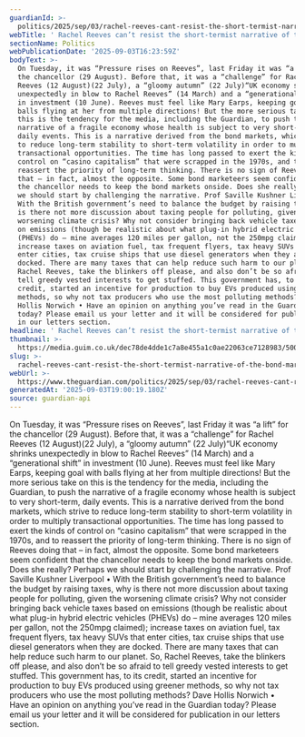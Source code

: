 ```yaml
---
guardianId: >-
  politics/2025/sep/03/rachel-reeves-cant-resist-the-short-termist-narrative-of-the-bond-markets
webTitle: ' Rachel Reeves can’t resist the short-termist narrative of the bond markets | Letters'
sectionName: Politics
webPublicationDate: '2025-09-03T16:23:59Z'
bodyText: >-
  On Tuesday, it was “Pressure rises on Reeves”, last Friday it was “a lift” for
  the chancellor (29 August). Before that, it was a “challenge” for Rachel
  Reeves (12 August)(22 July), a “gloomy autumn” (22 July)“UK economy shrinks
  unexpectedly in blow to Rachel Reeves” (14 March) and a “generational shift”
  in investment (10 June). Reeves must feel like Mary Earps, keeping goal with
  balls flying at her from multiple directions! But the more serious take on
  this is the tendency for the media, including the Guardian, to push the
  narrative of a fragile economy whose health is subject to very short-term,
  daily events. This is a narrative derived from the bond markets, which strive
  to reduce long-term stability to short-term volatility in order to multiply
  transactional opportunities. The time has long passed to exert the kinds of
  control on “casino capitalism” that were scrapped in the 1970s, and to
  reassert the priority of long-term thinking. There is no sign of Reeves doing
  that – in fact, almost the opposite. Some bond marketeers seem confident that
  the chancellor needs to keep the bond markets onside. Does she really? Perhaps
  we should start by challenging the narrative. Prof Saville Kushner Liverpool •
  With the British government’s need to balance the budget by raising taxes, why
  is there not more discussion about taxing people for polluting, given the
  worsening climate crisis? Why not consider bringing back vehicle taxes based
  on emissions (though be realistic about what plug-in hybrid electric vehicles
  (PHEVs) do – mine averages 120 miles per gallon, not the 250mpg claimed);
  increase taxes on aviation fuel, tax frequent flyers, tax heavy SUVs that
  enter cities, tax cruise ships that use diesel generators when they are
  docked. There are many taxes that can help reduce such harm to our planet. So,
  Rachel Reeves, take the blinkers off please, and also don’t be so afraid to
  tell greedy vested interests to get stuffed. This government has, to its
  credit, started an incentive for production to buy EVs produced using greener
  methods, so why not tax producers who use the most polluting methods? Dave
  Hollis Norwich • Have an opinion on anything you’ve read in the Guardian
  today? Please email us your letter and it will be considered for publication
  in our letters section.
headline: ' Rachel Reeves can’t resist the short-termist narrative of the bond markets'
thumbnail: >-
  https://media.guim.co.uk/dec78de4dde1c7a8e455a1c0ae22063ce7128983/500_0_4559_3646/500.jpg
slug: >-
  rachel-reeves-cant-resist-the-short-termist-narrative-of-the-bond-markets-or-letters
webUrl: >-
  https://www.theguardian.com/politics/2025/sep/03/rachel-reeves-cant-resist-the-short-termist-narrative-of-the-bond-markets
generatedAt: '2025-09-03T19:00:19.180Z'
source: guardian-api
---
```

On Tuesday, it was “Pressure rises on Reeves”, last Friday it was “a lift” for the chancellor (29 August). Before that, it was a “challenge” for Rachel Reeves (12 August)(22 July), a “gloomy autumn” (22 July)“UK economy shrinks unexpectedly in blow to Rachel Reeves” (14 March) and a “generational shift” in investment (10 June). Reeves must feel like Mary Earps, keeping goal with balls flying at her from multiple directions! But the more serious take on this is the tendency for the media, including the Guardian, to push the narrative of a fragile economy whose health is subject to very short-term, daily events. This is a narrative derived from the bond markets, which strive to reduce long-term stability to short-term volatility in order to multiply transactional opportunities. The time has long passed to exert the kinds of control on “casino capitalism” that were scrapped in the 1970s, and to reassert the priority of long-term thinking. There is no sign of Reeves doing that – in fact, almost the opposite. Some bond marketeers seem confident that the chancellor needs to keep the bond markets onside. Does she really? Perhaps we should start by challenging the narrative. Prof Saville Kushner Liverpool • With the British government’s need to balance the budget by raising taxes, why is there not more discussion about taxing people for polluting, given the worsening climate crisis? Why not consider bringing back vehicle taxes based on emissions (though be realistic about what plug-in hybrid electric vehicles (PHEVs) do – mine averages 120 miles per gallon, not the 250mpg claimed); increase taxes on aviation fuel, tax frequent flyers, tax heavy SUVs that enter cities, tax cruise ships that use diesel generators when they are docked. There are many taxes that can help reduce such harm to our planet. So, Rachel Reeves, take the blinkers off please, and also don’t be so afraid to tell greedy vested interests to get stuffed. This government has, to its credit, started an incentive for production to buy EVs produced using greener methods, so why not tax producers who use the most polluting methods? Dave Hollis Norwich • Have an opinion on anything you’ve read in the Guardian today? Please email us your letter and it will be considered for publication in our letters section.
